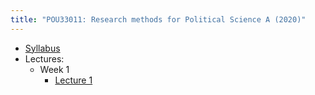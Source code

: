 ```yaml
---
title: "POU33011: Research methods for Political Science A (2020)"
---
```



- [Syllabus](POU33011_Syllabus_Chadefaux.pdf)
- Lectures: 
     - Week 1
          - [Lecture 1](Lectures/methods01.pdf)
